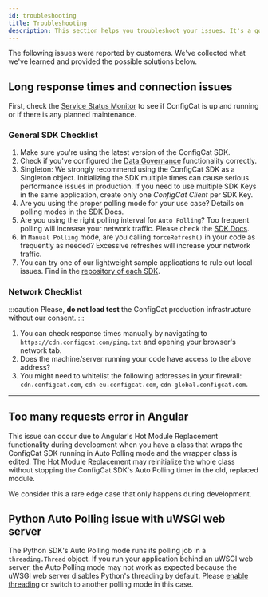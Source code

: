 ```yaml
---
id: troubleshooting
title: Troubleshooting
description: This section helps you troubleshoot your issues. It's a good idea to double check these before contacting support.
---
```


The following issues were reported by customers. We've collected what we've learned and provided the possible solutions below.

## Long response times and connection issues

First, check the [Service Status Monitor](https://status.configcat.com) to see if ConfigCat is up and running or if there is any planned maintenance.

### General SDK Checklist

1. Make sure you're using the latest version of the ConfigCat SDK. 
1. Check if you've configured the [Data Governance](../advanced/data-governance.mdx) functionality correctly.
1. Singleton: We strongly recommend using the ConfigCat SDK as a Singleton object. Initializing the SDK multiple times can cause serious performance issues in production. If you need to use multiple SDK Keys in the same application, create only one _ConfigCat Client_ per SDK Key.
1. Are you using the proper polling mode for your use case? Details on polling modes in the [SDK 
Docs](../sdk-reference/overview.mdx).
1. Are you using the right polling interval for `Auto Polling`? Too frequent polling will increase your network traffic. Please check the [SDK Docs](../sdk-reference/overview.mdx).
1. In `Manual Polling` mode, are you calling `forceRefresh()` in your code as frequently as needed? Excessive refreshes will increase your network traffic.
1. You can try one of our lightweight sample applications to rule out local issues. Find in the [repository of each SDK](https://github.com/configcat).

### Network Checklist

:::caution
Please, **do not load test** the ConfigCat production infrastructure without our consent.
:::

1. You can check response times manually by navigating to `https://cdn.configcat.com/ping.txt` and opening your browser's network tab.
1. Does the machine/server running your code have access to the above address?
1. You might need to whitelist the following addresses in your firewall: `cdn.configcat.com`, `cdn-eu.configcat.com`, `cdn-global.configcat.com`.

---

## Too many requests error in Angular

This issue can occur due to Angular's Hot Module Replacement functionality during development when you have a class that wraps the ConfigCat SDK running in Auto Polling mode and the wrapper class is edited. The Hot Module Replacement may reinitialize the whole class without stopping the ConfigCat SDK's Auto Polling timer in the old, replaced module.

We consider this a rare edge case that only happens during development.

## Python Auto Polling issue with uWSGI web server

The Python SDK's Auto Polling mode runs its polling job in a `threading.Thread` object. If you run your application behind an uWSGI web server, the Auto Polling mode may not work as expected because the uWSGI web server disables Python's threading by default. Please [enable threading](https://uwsgi-docs.readthedocs.io/en/latest/Options.html#enable-threads) or switch to another polling mode in this case.
